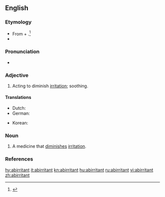 ==English==

===Etymology===
* From {{etyl|la|en}} {{m|la|ab||from}} + {{m|la|irrītō||to irritate}}.<ref name=Taber>{{cite-book|last=|first= |authorlink= |coauthors= |editor=Thomas, Clayton L.|others= |title=Taber's Encyclopedic Medical Dictionary|year=1940|url= |format= |accessdate= |accessyear= |accessmonth= |edition=5th|date= |year_published=1993|month= |publisher=F. A. Davis Company|location=Philadelphia, PA|language= |doi= |isbn=0-8036-8313-8|lccn= |ol= |pages=6|chapter= |chapterurl= |quote=}}</ref>
* {{prefix|ab|irritant|lang=en}}

===Pronunciation===
* {{a|US}} {{IPA|/æbˈɪɹ.ɪ.tn̩t/|lang=en}}

===Adjective===
{{en-adj}}

# {{label|en|medicine}} Acting to diminish [[irritation]]; soothing.

====Translations====
{{trans-top|acting to diminish irritation}}
* Dutch: {{t|nl|antiprikkelend}}
* German: {{t|de|reizmindernd}}
{{trans-mid}}
* Korean: {{t|ko|항자극성|sc=Hang}}
{{trans-bottom}}

===Noun===
{{en-noun}}

# {{label|en|medicine}} A medicine that [[diminish]]es [[irritation]].

===References===
<references/>

[[hy:abirritant]]
[[it:abirritant]]
[[kn:abirritant]]
[[hu:abirritant]]
[[ru:abirritant]]
[[vi:abirritant]]
[[zh:abirritant]]